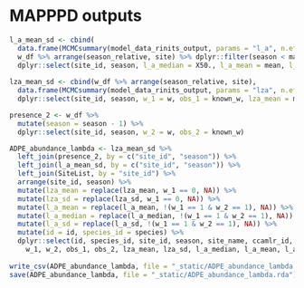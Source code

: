 # MAPPPD outputs

```r

l_a_mean_sd <- cbind(
  data.frame(MCMCsummary(model_data_rinits_output, params = "l_a", n.eff = FALSE)[, c(1, 2, 4)]),
  w_df %>% arrange(season_relative, site) %>% dplyr::filter(season < max_season)) %>%
  dplyr::select(site_id, season, l_a_median = X50., l_a_mean = mean, l_a_sd = sd)
  
lza_mean_sd <- cbind(w_df %>% arrange(season_relative, site),
  data.frame(MCMCsummary(model_data_rinits_output, params = "lza", n.eff = FALSE)[, c(1, 2)])) %>%
  dplyr::select(site_id, season, w_1 = w, obs_1 = known_w, lza_mean = mean, lza_sd = sd)

presence_2 <- w_df %>%
  mutate(season = season - 1) %>%
  dplyr::select(site_id, season, w_2 = w, obs_2 = known_w)

ADPE_abundance_lambda <- lza_mean_sd %>%
  left_join(presence_2, by = c("site_id", "season")) %>%
  left_join(l_a_mean_sd, by = c("site_id", "season")) %>%
  left_join(SiteList, by = "site_id") %>%
  arrange(site_id, season) %>%
  mutate(lza_mean = replace(lza_mean, w_1 == 0, NA)) %>%
  mutate(lza_sd = replace(lza_sd, w_1 == 0, NA)) %>%
  mutate(l_a_mean = replace(l_a_mean, !(w_1 == 1 & w_2 == 1), NA)) %>%
  mutate(l_a_median = replace(l_a_median, !(w_1 == 1 & w_2 == 1), NA)) %>%
  mutate(l_a_sd = replace(l_a_sd, !(w_1 == 1 & w_2 == 1), NA)) %>%
  mutate(id = id, species_id = species) %>%
  dplyr::select(id, species_id, site_id, season, site_name, ccamlr_id, latitude, longitude, 
    w_1, w_2, obs_1, obs_2, lza_mean, lza_sd, l_a_median, l_a_mean, l_a_sd)
  
write_csv(ADPE_abundance_lambda, file = "_static/ADPE_abundance_lambda.csv")
save(ADPE_abundance_lambda, file = "_static/ADPE_abundance_lambda.rda")
```
 